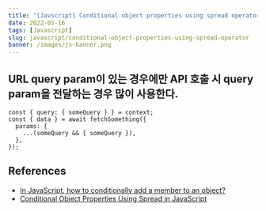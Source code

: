 ```yaml
---
title: "[Javscript] Conditional object properties using spread operator"
date: 2022-05-16
tags: [Javascript]
slug: javascript/conditional-object-properties-using-spread-operator
banner: /images/js-banner.png
---
```


## URL query param이 있는 경우에만 API 호출 시 query param을 전달하는 경우 많이 사용한다.

```tsx
const { query: { someQuery } } = context;
const { data } = await fetchSomething({
  params: {
    ...(someQuery && { someQuery }),
  },
});
```

## References

- [In JavaScript, how to conditionally add a member to an object?](https://stackoverflow.com/questions/11704267/in-javascript-how-to-conditionally-add-a-member-to-an-object/40560953#40560953)
- [Conditional Object Properties Using Spread in JavaScript](https://medium.com/@slamflipstrom/conditional-object-properties-using-spread-in-javascript-714e0a12f496)
